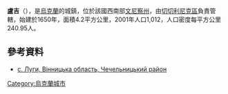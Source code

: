 {{coord|48|13|18|N|29|8|28|E|scale:100000|display=title}}

'''盧吉'''（{{lang-uk|Луги}}），是[[烏克蘭|烏克蘭]]的城鎮，位於該國西南部[[文尼察州|文尼察州]]，由[[切切利尼克區|切切利尼克區]]負責管轄，始建於1650年，面積4.2平方公里，2001年人口1,012，人口密度每平方公里240.95人。

==參考資料==
* [http://w1.c1.rada.gov.ua/pls/z7503/A005?rdat1=07.02.2013&rf7571=3384 с. Луги, Вінницька область, Чечельницький район] {{Wayback|url=http://w1.c1.rada.gov.ua/pls/z7503/A005?rdat1=07.02.2013&rf7571=3384 |date=20131102181413 }}

{{Ukraine-geo-stub}}
[[Category:烏克蘭城市|Category:烏克蘭城市]]